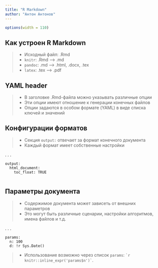 ```yaml
---
title: "R Markdown"
author: "Антон Антонов"
---
```


```r
options(width = 110)
```

## Как устроен R Markdown

>- Исходный файл: .Rmd
>- `knitr`: .Rmd --> .md
>- `pandoc`: .md --> .html, .docx, .tex
>- `latex`: .tex --> .pdf

## YAML header

>- В заголовке .Rmd-файла можно указывать различные опции
>- Эти опции имеют отношение к генерации конечных файлов
>- Опции задаются в особом формате (YAML) в виде списка ключей и значений

## Конфигурации форматов

>- Секция `output:` отвечает за формат конечного документа
>- Каждый формат имеет собственные настройки

. . .

```
output:
  html_document:
    toc_float: TRUE 
    
```

## Параметры документа

>- Содержимое документа может зависеть от внешних параметров
>- Это могут быть различные сценарии, настройки алгоритмов, имена файлов и т.д.

. . .

```
params:
  n: 100
  d: !r Sys.Date() 
```

>- Использование возможно через список `params`: `` `r knitr::inline_expr('params$n')` ``.
